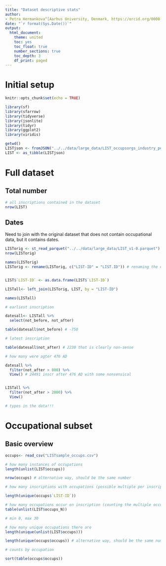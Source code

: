 ```yaml
---
title: "Dataset descriptive stats"
author: 
- Petra Hermankova^[Aarhus University, Denmark, https://orcid.org/0000-0002-6349-0540]
date: "`r format(Sys.Date())`"
output:
  html_document:
    theme: united
    toc: yes
    toc_float: true
    number_sections: true
    toc_depth: 3
    df_print: paged
---
```


# Initial setup

```r
knitr::opts_chunk$set(echo = TRUE)

library(sf)
library(sfarrow)
library(tidyverse)
library(jsonlite)
library(tidyr)
library(ggplot2)
library(viridis)
```

```r
getwd()
LISTjson <- fromJSON("../../data/large_data/LIST_occupsorgs_industry_people_20231206.json") # with people, Harris cats
LIST <- as_tibble(LISTjson)
```

# Full dataset

## Total number
```r
# all inscriptions contained in the dataset
nrow(LIST)
```
## Dates

Need to join with the original dataset that does not contain occupational data, but it contains dates.

```r
LISTorig <- st_read_parquet("../../data/large_data/LIST_v1-0.parquet")
nrow(LISTorig)

names(LISTorig)
LISTorig <- rename(LISTorig, c("LIST-ID" = "LIST.ID")) # renaming the column


LIST$`LIST-ID` <- as.data.frame(LIST$`LIST-ID`)
```

```r
LISTall<- left_join(LISTorig, LIST, by = "LIST-ID")
```



```r
names(LISTall)
```


```r
# earliest inscription

datesall<- LISTall %>% 
  select(not_before, not_after) 

table(datesall$not_before) # -750

# latest inscription

table(datesall$not_after) # 2230 that is clearly non-sense

# how many were agter 476 AD

datesall %>% 
  filter(not_after > 800) %>% 
  View() # 24491 inscr after 476 AD with some nonsensical


LISTall %>% 
  filter(not_after > 2000) %>% 
  View()

# typos in the data!!!

```

# Occupational subset

## Basic overview

```r
occups<- read_csv("LISTsample_occups.csv")
```


```r
# how many instances of occupations 
length(unlist(LIST$occups))

nrow(occups) # alternative way, should be the same number

```
```r
# how many inscriptions with occupations (possible multiple per inscription)

length(unique(occups$`LIST-ID`))
```


```r
# how many occupations occur on inscription (counting the multiple occurrences on inscriptions)
table(unlist(LIST$occups_N))

# min 0, max 30
```




```r
# how many unique occupations there are
length(unique(unlist(LIST$occups)))

length(unique(occups$occups)) # alternative way, should be the same number

```
```r
# counts by occupation

sort(table(occups$occups))

```


